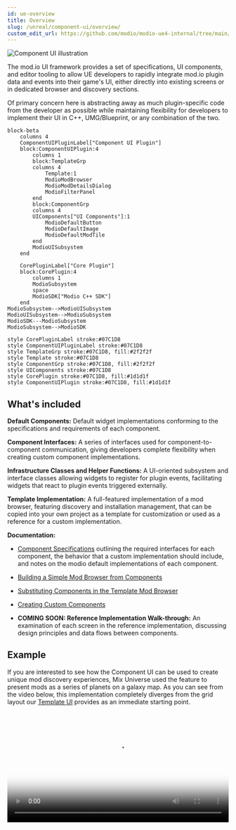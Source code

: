 ```yaml
---
id: ue-overview
title: Overview
slug: /unreal/component-ui/overview/
custom_edit_url: https://github.com/modio/modio-ue4-internal/tree/main/Plugins/ModioComponentUI/Doc/doc_root/en-us/component-ui/overview.mdx
---
```



![Component UI illustration](img/ComponentUIv2.jpg)

The mod.io UI framework provides a set of specifications, UI components, and editor tooling to allow UE developers to rapidly integrate mod.io plugin data and events into their game's UI, either directly into existing screens or in dedicated browser and discovery sections.

Of primary concern here is abstracting away as much plugin-specific code from the developer as possible while maintaining flexibility for developers to implement their UI in C++, UMG/Blueprint, or any combination of the two.

```mermaid
block-beta
    columns 4
    ComponentUIPluginLabel["Component UI Plugin"]
    block:ComponentUIPlugin:4
        columns 1
        block:TemplateGrp
        columns 4
            Template:1
            ModioModBrowser
            ModioModDetailsDialog
            ModioFilterPanel
        end
        block:ComponentGrp
        columns 4
        UIComponents["UI Components"]:1
            ModioDefaultButton
            ModioDefaultImage
            ModioDefaultModTile
        end
        ModioUISubsystem
    end

    CorePluginLabel["Core Plugin"]
    block:CorePlugin:4
        columns 1
        ModioSubsystem
        space
        ModioSDK["Modio C++ SDK"]
    end
ModioSubsystem-->ModioUISubsystem
ModioUISubsystem-->ModioSubsystem
ModioSDK---ModioSubsystem       
ModioSubsystem-->ModioSDK       

style CorePluginLabel stroke:#07C1D8
style ComponentUIPluginLabel stroke:#07C1D8
style TemplateGrp stroke:#07C1D8, fill:#2f2f2f
style Template stroke:#07C1D8
style ComponentGrp stroke:#07C1D8, fill:#2f2f2f
style UIComponents stroke:#07C1D8
style CorePlugin stroke:#07C1D8, fill:#1d1d1f
style ComponentUIPlugin stroke:#07C1D8, fill:#1d1d1f
```

## What's included

**Default Components:** Default widget implementations conforming to the specifications and requirements of each component.

**Component Interfaces:** A series of interfaces used for component-to-component communication, giving developers complete flexibility when creating custom component implementations.

**Infrastructure Classes and Helper Functions:** A UI-oriented subsystem and interface classes allowing widgets to register for plugin events, facilitating widgets that react to plugin events triggered externally.

**Template Implementation:** A full-featured implementation of a mod browser, featuring discovery and installation management, that can be copied into your own project as a template for customization or used as a reference for a custom implementation.

**Documentation:**

- [Component Specifications](/unreal/ui-refdocs/#ui-component-specifications) outlining the required interfaces for each component, the behavior that a custom implementation should include, and notes on the modio default implementations of each component.

- [Building a Simple Mod Browser from Components](/unreal/component-ui/building-a-screen/) 

- [Substituting Components in the Template Mod Browser](/unreal/component-ui/substitute-components/) 

- [Creating Custom Components](/unreal/component-ui/custom-components/) 

- **COMING SOON: Reference Implementation Walk-through:**
An examination of each screen in the reference implementation, discussing design principles and data flows between components.

## Example

If you are interested to see how the Component UI can be used to create unique mod discovery experiences, Mix Universe used the feature to present mods as a series of planets on a galaxy map. As you can see from the video below, this implementation completely diverges from the grid layout our [Template UI](/unreal/template-ui/ui-overview/) provides as an immediate starting point.

<video width="100%" height="auto" controls poster="/video/unreal_component_ui_mix_universe.jpg">
  <source src="/video/unreal_component_ui_mix_universe.mp4" type="video/mp4" />
</video>
